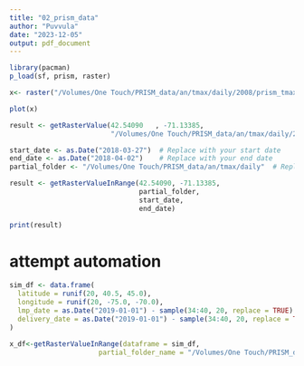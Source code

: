 ```yaml
---
title: "02_prism_data"
author: "Puvvula"
date: "2023-12-05"
output: pdf_document
---
```


```r
library(pacman)
p_load(sf, prism, raster)
```

```r
x<- raster("/Volumes/One Touch/PRISM_data/an/tmax/daily/2008/prism_tmax_us_30s_20080101.bil")

plot(x)
```

```r
result <- getRasterValue(42.54090	, -71.13385, 
                         "/Volumes/One Touch/PRISM_data/an/tmax/daily/2018/prism_tmax_us_30s_20180402.bil")
```


```r
start_date <- as.Date("2018-03-27")  # Replace with your start date
end_date <- as.Date("2018-04-02")    # Replace with your end date
partial_folder <- "/Volumes/One Touch/PRISM_data/an/tmax/daily"  # Replace with your partial folder name

result <- getRasterValueInRange(42.54090, -71.13385, 
                                partial_folder, 
                                start_date, 
                                end_date)

print(result)
```

# attempt automation
```r
sim_df <- data.frame(
  latitude = runif(20, 40.5, 45.0),
  longitude = runif(20, -75.0, -70.0),
  lmp_date = as.Date("2019-01-01") - sample(34:40, 20, replace = TRUE) * 7,
  delivery_date = as.Date("2019-01-01") - sample(34:40, 20, replace = TRUE) * 7
)
```

```r
x_df<-getRasterValueInRange(dataframe = sim_df,
                      partial_folder_name = "/Volumes/One Touch/PRISM_data/an/tmax/daily")
```


